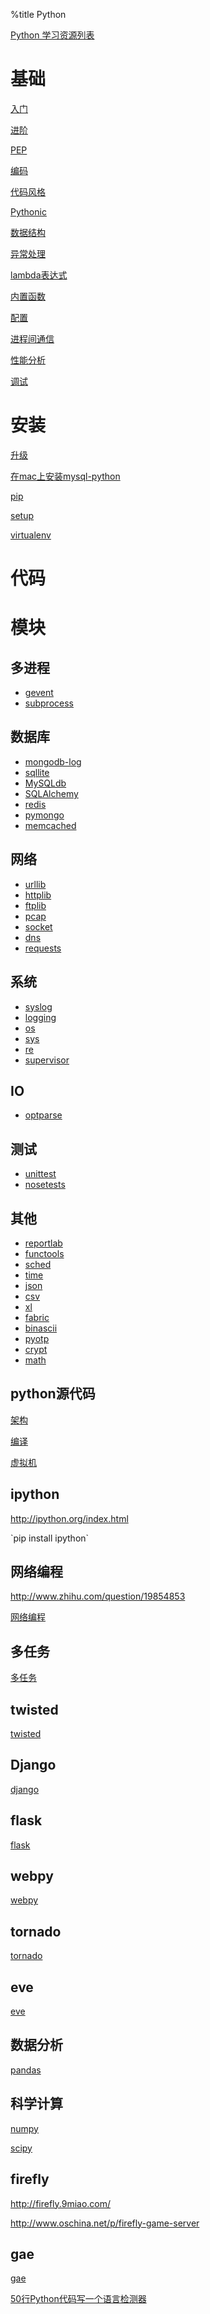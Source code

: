 %title Python

[[https://github.com/kirang89/pycrumbs/blob/master/pycrumbs.md|Python 学习资源列表]]

= 基础 =
[[basic/abc|入门]]

[[more|进阶]]

[[basic/pep|PEP]]

[[basic/encode|编码]]

[[basic/codestyle|代码风格]]

[[basic/pythonic|Pythonic]]

[[basic/datastructure|数据结构]]

[[basic/exceptions|异常处理]]

[[basic/lambda|lambda表达式]]

[[basic/func|内置函数]]

[[basic/conf|配置]]

[[basic/ipc|进程间通信]]

[[performance|性能分析]]

[[debug|调试]]

= 安装 =
[[upgrade|升级]]

[[install_mysql_python_on_mac|在mac上安装mysql-python]]

[[pip|pip]]

[[setup|setup]]

[[virtualenv|virtualenv]]

= 代码 =

= 模块 =

== 多进程 ==
* [[module/gevent|gevent]]
* [[module/subprocess|subprocess]]

== 数据库 ==
* [[module/mongodb-log|mongodb-log]]
* [[module/sqllite|sqllite]]
* [[module/mysqldb|MySQLdb]]
* [[module/sqlalchemy|SQLAlchemy]]
* [[module/redis|redis]]
* [[module/pymongo|pymongo]]
* [[module/memcached|memcached]]

== 网络 ==
* [[module/urllib|urllib]]
* [[module/httplib|httplib]]
* [[module/ftplib|ftplib]]
* [[module/pcap|pcap]]
* [[module/socket|socket]]
* [[module/dns|dns]]
* [[module/requests|requests]]

== 系统 ==
* [[module/syslog|syslog]]
* [[module/logging|logging]]
* [[module/os|os]]
* [[sys|sys]]
* [[module/re|re]]
* [[module/supervisor|supervisor]]

== IO ==
* [[module/optparse|optparse]]

== 测试 ==
* [[module/unittest|unittest]]
* [[module/nosetests|nosetests]]

== 其他 ==
* [[module/reportlab|reportlab]]
* [[module/functools|functools]]
* [[module/sched|sched]]
* [[module/time|time]]
* [[module/json|json]]
* [[module/csv|csv]]
* [[module/xl|xl]]
* [[fabric|fabric]]
* [[binascii|binascii]]
* [[pyotp|pyotp]]
* [[crypt|crypt]]
* [[math|math]]

== python源代码 ==
[[sourcecode/struct|架构]]

[[sourcecode/compile|编译]]

[[sourcecode/vm|虚拟机]]

== ipython ==
[[http://ipython.org/index.html]]

`pip install ipython`

== 网络编程 ==
[[http://www.zhihu.com/question/19854853]]

[[network/index|网络编程]]

== 多任务 ==
[[multitask/index|多任务]]

== twisted ==
[[twisted/index|twisted]]

== Django ==
[[django/index|django]]

== flask ==
[[flask/index|flask]]

== webpy ==
[[webpy|webpy]]

== tornado ==
[[tornado/index|tornado]]

== eve ==
[[eve|eve]]

== 数据分析 ==
[[pandas|pandas]]

== 科学计算 ==
[[http://www.numpy.org/|numpy]]

[[http://www.scipy.org/|scipy]]

== firefly ==
[[http://firefly.9miao.com/]]

[[http://www.oschina.net/p/firefly-game-server]]

== gae ==
[[gae|gae]]

[[http://blog.jobbole.com/54707/|50行Python代码写一个语言检测器]]
